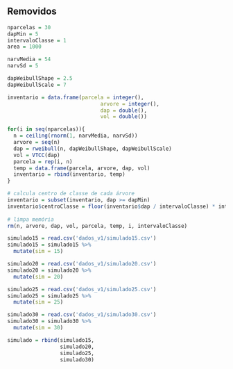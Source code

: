 ## Removidos

```r
nparcelas = 30  
dapMin = 5
intervaloClasse = 1
area = 1000

narvMedia = 54
narvSd = 5

dapWeibullShape = 2.5
dapWeibullScale = 7
```


```r
inventario = data.frame(parcela = integer(),
                              arvore = integer(),
                              dap = double(),
                              vol = double())

for(i in seq(nparcelas)){                                                       # gera parcelas aleatórias
  n = ceiling(rnorm(1, narvMedia, narvSd))
  arvore = seq(n)
  dap = rweibull(n, dapWeibullShape, dapWeibullScale)
  vol = VTCC(dap)
  parcela = rep(i, n)
  temp = data.frame(parcela, arvore, dap, vol)
  inventario = rbind(inventario, temp)
}

# calcula centro de classe de cada árvore
inventario = subset(inventario, dap >= dapMin)
inventario$centroClasse = floor(inventario$dap / intervaloClasse) * intervaloClasse + (intervaloClasse/2)
                                                                                           
# limpa memória
rm(n, arvore, dap, vol, parcela, temp, i, intervaloClasse)
```

```r
simulado15 = read.csv('dados_v1/simulado15.csv')
simulado15 = simulado15 %>%
  mutate(sim = 15)

simulado20 = read.csv('dados_v1/simulado20.csv')
simulado20 = simulado20 %>%
  mutate(sim = 20)

simulado25 = read.csv('dados_v1/simulado25.csv')
simulado25 = simulado25 %>%
  mutate(sim = 25)

simulado30 = read.csv('dados_v1/simulado30.csv')
simulado30 = simulado30 %>%
  mutate(sim = 30)

simulado = rbind(simulado15,
                 simulado20,
                 simulado25,
                 simulado30)

```